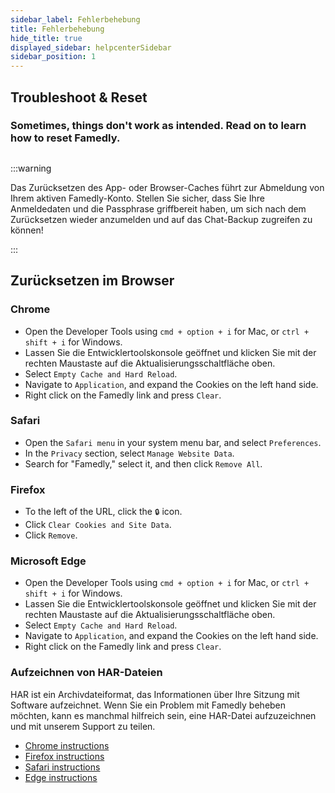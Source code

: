 ```yaml
---
sidebar_label: Fehlerbehebung
title: Fehlerbehebung
hide_title: true
displayed_sidebar: helpcenterSidebar
sidebar_position: 1
---
```



<div class="hero hero--primary">
  <div class="container">
    <h2 class="hero__title">Troubleshoot & Reset</h2>
    <h3>Sometimes, things don't work as intended. Read on to learn how to reset Famedly.</h3>
  </div>
</div>

## 

:::warning

Das Zurücksetzen des App- oder Browser-Caches führt zur Abmeldung von Ihrem aktiven Famedly-Konto. Stellen Sie sicher, dass Sie Ihre Anmeldedaten und die Passphrase griffbereit haben, um sich nach dem Zurücksetzen wieder anzumelden und auf das Chat-Backup zugreifen zu können!

:::

## Zurücksetzen im Browser

### Chrome

-   Open the Developer Tools using  `cmd + option + i` for Mac, or `ctrl + shift + i` for Windows.
-   Lassen Sie die Entwicklertoolskonsole geöffnet und klicken Sie mit der rechten Maustaste auf die Aktualisierungsschaltfläche oben.
-   Select `Empty Cache and Hard Reload`.
-   Navigate to `Application`, and expand the Cookies on the left hand side.
-   Right click on the Famedly link and press `Clear`.

### Safari

-   Open the `Safari menu` in your system menu bar, and select `Preferences`.
-   In the `Privacy` section, select `Manage Website Data`.
-   Search for "Famedly," select it, and then click `Remove All`.

### Firefox

-   To the left of the URL, click the `🔒` icon.
-   Click `Clear Cookies and Site Data`.
-   Click `Remove`.

### Microsoft Edge

-   Open the Developer Tools using  `cmd + option + i` for Mac, or `ctrl + shift + i` for Windows.
-   Lassen Sie die Entwicklertoolskonsole geöffnet und klicken Sie mit der rechten Maustaste auf die Aktualisierungsschaltfläche oben.
-   Select `Empty Cache and Hard Reload`.
-   Navigate to `Application`, and expand the Cookies on the left hand side.
-   Right click on the Famedly link and press `Clear`.

### Aufzeichnen von HAR-Dateien

HAR ist ein Archivdateiformat, das Informationen über Ihre Sitzung mit Software aufzeichnet. Wenn Sie ein Problem mit Famedly beheben möchten, kann es manchmal hilfreich sein, eine HAR-Datei aufzuzeichnen und mit unserem Support zu teilen.

-   [Chrome instructions](https://support.google.com/admanager/answer/10358597?hl=en)
-   [Firefox instructions](https://firefox-source-docs.mozilla.org/devtools-user/network_monitor/index.html#opening-the-network-monitor)
-   [Safari instructions](https://developer.apple.com/safari/tools/#current)
-   [Edge instructions](https://learn.microsoft.com/en-us/microsoft-edge/devtools-guide-chromium/network/)

